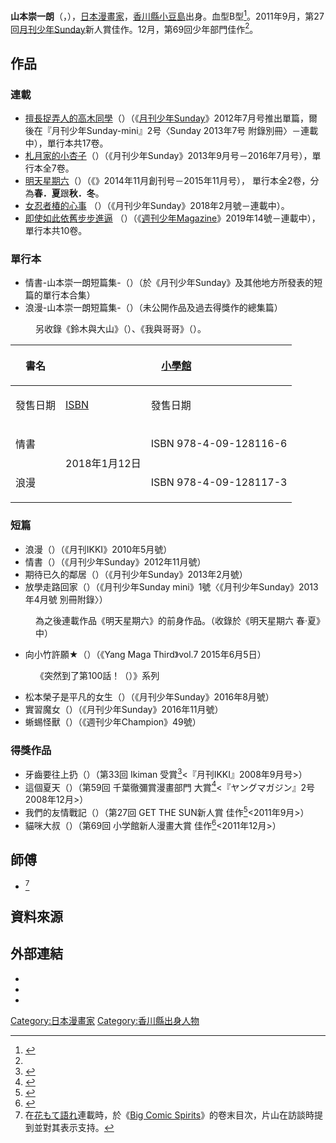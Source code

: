 {{Infobox 漫畫家
|姓名 = 山本崇一朗
| 日文名稱 = 山本 崇一朗
| 平假名   = やまもと そういちろう
| 羅馬拼音 = Yamamoto Sōichirō
|畫像 = 
|畫像尺寸 = 
|附註 = 
|國籍 = {{JPN}}
|出生日期 = {{birth date and age|1986|5|31}}
|出生地點 = {{JPN}}[[香川縣|香川縣]][[小豆郡|小豆郡]]
|職業 = [[漫畫家|漫畫家]]
|活躍時期 = 2012 - 
|類型 = [[少年漫畫|少年漫畫]]
|出道作 = 《[[札月家的小杏子|札月家的小杏子]]》
|代表作 = 《[[擅長捉弄人的高木同學|擅長捉弄人的高木同學]]》<br />《[[女忍者椿的心事|女忍者椿的心事]]》<br />《[[即使如此依舊步步進逼|即使如此依舊步步進逼]]》
|獎項 = 
|簽名 = 
}}
'''山本崇一朗'''（{{jpn|j=山本 崇一朗|hg=やまもと そういちろう|rm=Yamamoto Sōichirō}}，{{bd|1986年|5月31日||}}），[[日本漫畫家|日本漫畫家]]，[[香川縣|香川縣]][[小豆島|小豆島]]出身。血型B型<ref name="A">{{Cite web |url=http://gekkansunday.net/rensai/kyokochan/ |title=小学館コミック -ゲッサンWEB-：作品紹介 ふだつきのキョーコちゃん |accessdate=2014-10-04 |archive-date=2014-10-06 |archive-url=https://web.archive.org/web/20141006082545/http://gekkansunday.net/rensai/kyokochan/ |dead-url=no }}</ref>。2011年9月，第27回[[月刊少年Sunday|月刊少年Sunday]]新人賞佳作。12月，第69回{{link-ja|小學館新人漫畫大賞|小学館新人コミック大賞}}少年部門佳作<ref name="A"></ref>。

== 作品 ==
=== 連載 ===
* [[擅長捉弄人的高木同學|擅長捉弄人的高木同學]]（{{lang|ja|からかい上手の高木さん}}）（《[[月刊少年Sunday|月刊少年Sunday]]》2012年7月号推出單篇，爾後在『月刊少年Sunday-mini』2号〈Sunday 2013年7号 附錄別冊〉－連載中），單行本共17卷。
* [[札月家的小杏子|札月家的小杏子]]（{{lang|ja|ふだつきのキョーコちゃん}}）（《月刊少年Sunday》2013年9月号－2016年7月号），單行本全7卷。
* [[擅長捉弄人的高木同學#出版書籍|明天星期六]]（{{lang|ja|あしたは土曜日}}）（《{{link-ja|讀賣中高生新聞|読売中高生新聞}}》2014年11月創刊号－2015年11月号）， 單行本全2卷，分為'''春．夏'''跟'''秋．冬'''。
* [[女忍者椿的心事|女忍者椿的心事]] （{{lang|ja|くノ一ツバキの胸の内}}）（《月刊少年Sunday》2018年2月號－連載中）。
* [[即使如此依舊步步進逼|即使如此依舊步步進逼]] （{{lang|ja|それでも歩は寄せてくる}}）（《[[週刊少年Magazine|週刊少年Magazine]]》2019年14號－連載中），單行本共10卷。

=== 單行本 ===
* 情書-山本崇一朗短篇集-（{{lang|ja|恋文-山本崇一朗短編集-}}）（於《月刊少年Sunday》及其他地方所發表的短篇的單行本合集）
* 浪漫-山本崇一朗短篇集-（{{lang|ja|ロマンチック-山本崇一朗(裏)短編集-}}）（未公開作品及過去得獎作的總集篇）
: 另收錄《鈴木與大山》（{{lang|ja|スズキと大山}}）、《我與哥哥》（{{lang|ja|ボクとボクの兄キ}}）。
{| class="wikitable" style="font-size: small;margin:0 auto;"
!rowspan="2"|書名
!colspan="2"|{{flagicon|Japan}} [[小學館|小學館]]
!colspan="2"|{{flagicon|Taiwan}} [[東立出版社|東立出版社]]
|-
!發售日期!![[ISBN|ISBN]]!!發售日期!!ISBN
|-
!情書
|rowspan="2"|2018年1月12日||ISBN 978-4-09-128116-6
|rowspan="2"|2019年1月17日||ISBN 978-957-26-1639-0
|-
!浪漫
|ISBN 978-4-09-128117-3
|ISBN 978-957-26-1640-6
|}

=== 短篇 ===
* 浪漫（{{lang|ja|ロマンチック}}）（《月刊IKKI》2010年5月號）
* 情書（{{lang|ja|恋文}}）（《月刊少年Sunday》2012年11月號）
* 期待已久的鄰居（{{lang|ja|まちにまったおとなりさん}}）（《月刊少年Sunday》2013年2月號）
* 放學走路回家（{{lang|ja|歩いて下校}}）（《月刊少年Sunday mini》1號〈《月刊少年Sunday》2013年4月號 別冊附錄〉）
: 為之後連載作品《明天星期六》的前身作品。（收錄於《明天星期六 春‧夏》中）
* 向小竹許願★（{{lang|ja|ササに願いを★}}）（《Yang Maga Third》vol.7 2015年6月5日）
: 《突然到了第100話！（{{lang|ja|俺の100話目!!}}）》系列
* 松本榮子是平凡的女生（{{lang|ja|松本エーコは普通の子}}）（《月刊少年Sunday》2016年8月號）
* 實習魔女（{{lang|ja|みならいウィッチ}}）（《月刊少年Sunday》2016年11月號）
* 蜥蜴怪獸（{{lang|ja|怪獣のトカゲ}}）（《週刊少年Champion》49號）

=== 得獎作品 ===
* 牙齒要往上扔（{{lang|ja|歯は上に投げるもの}}）（第33回 Ikiman 受賞<ref>{{link-ja|Ikiman|イキマン}}</ref><『月刊IKKI』2008年9月号>）
* 這個夏天（{{lang|ja|この夏}}）（第59回 千葉徹彌賞漫畫部門 大賞<ref>{{Cite web |url=http://yanmaga.jp/awards/chiba/archive/59.html |title=第59回 ちばてつや賞 ヤング部門 発表 |accessdate=2019-02-01 |archive-date=2017-01-16 |archive-url=https://web.archive.org/web/20170116193237/http://yanmaga.jp/awards/chiba/archive/59.html |dead-url=no }}</ref><『ヤングマガジン』2号 2008年12月>）
* 我們的友情戰記（{{lang|ja|ボクらの友情戦記}}）（第27回 GET THE SUN新人賞 佳作<ref>{{Cite web |url=http://gekkansunday.net/shinjinsho/kekka27.html |title=第27回 GET THE SUN新人賞 発表 |accessdate=2019-02-01 |archive-date=2016-04-04 |archive-url=https://web.archive.org/web/20160404112624/http://gekkansunday.net/shinjinsho/kekka27.html |dead-url=no }}</ref><2011年9月>）
* 貓咪大叔（{{lang|ja|ネコのオッサン}}）（第69回 小学館新人漫畫大賞 佳作<ref>{{Cite web |url=http://shincomi.shogakukan.co.jp/happyo/69/bumon2.html |title=第69回 小学館新人コミック大賞 発表 |access-date=2019-02-01 |archive-url=https://web.archive.org/web/20150511224849/http://shincomi.shogakukan.co.jp/happyo/69/bumon2.html |archive-date=2015-05-11 |dead-url=yes }}</ref><2011年12月>）

== 師傅 ==
* {{link-ja|片山Yukiwo|片山ユキヲ}}<ref>在[[花もて語れ|花もて語れ]]連載時，於《[[Big_Comic_Spirits|Big Comic Spirits]]》的卷末目次，片山在訪談時提到並對其表示支持。</ref>

== 資料來源 ==
{{Reflist}}

== 外部連結==
* 
* {{Twitter|udon0531|山本崇一朗}}
* {{Pixiv|61937|生醤油うどん}}

{{DEFAULTSORT:Yamamoto Soichiro }}
[[Category:日本漫畫家|Category:日本漫畫家]]
[[Category:香川縣出身人物|Category:香川縣出身人物]]